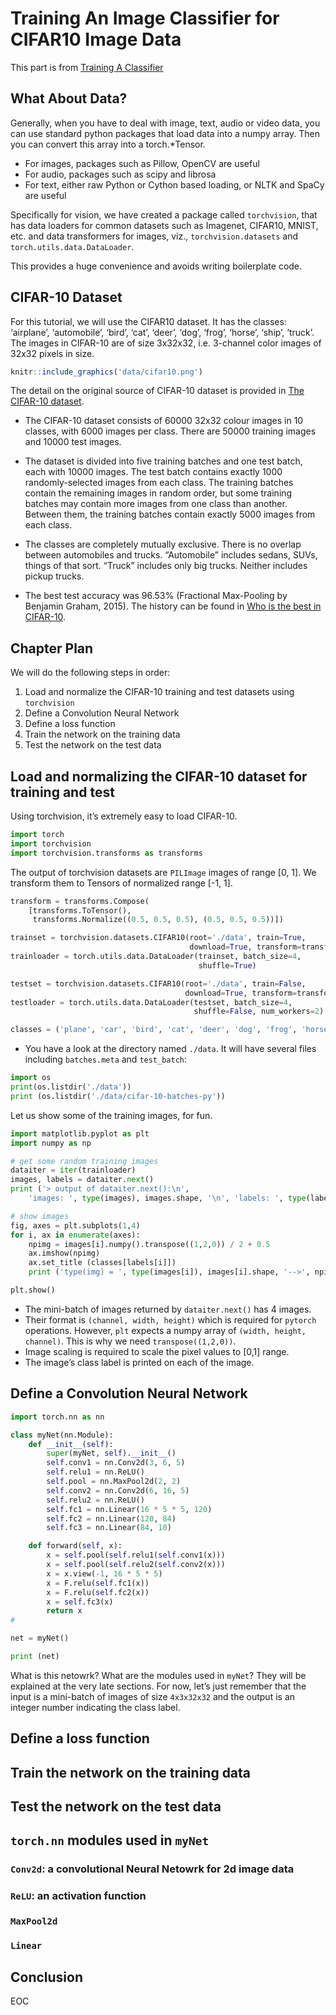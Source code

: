 
# Training An Image Classifier for CIFAR10 Image Data

This part is from [Training A Classifier](https://pytorch.org/tutorials/beginner/blitz/cifar10_tutorial.html#sphx-glr-beginner-blitz-cifar10-tutorial-py)

## What About Data?

Generally, when you have to deal with image, text, audio or video data, you can use standard python packages that load data into a numpy array. Then you can convert this array into a torch.*Tensor.

- For images, packages such as Pillow, OpenCV are useful
- For audio, packages such as scipy and librosa
- For text, either raw Python or Cython based loading, or NLTK and SpaCy are useful

Specifically for vision, we have created a package called `torchvision`, that has data loaders for common datasets such as Imagenet, CIFAR10, MNIST, etc. and data transformers for images, viz., `torchvision.datasets` and `torch.utils.data.DataLoader`.

This provides a huge convenience and avoids writing boilerplate code.

## CIFAR-10 Dataset

For this tutorial, we will use the CIFAR10 dataset. It has the classes: ‘airplane’, ‘automobile’, ‘bird’, ‘cat’, ‘deer’, ‘dog’, ‘frog’, ‘horse’, ‘ship’, ‘truck’. The images in CIFAR-10 are of size 3x32x32, i.e. 3-channel color images of 32x32 pixels in size.

```r
knitr::include_graphics('data/cifar10.png')
```

The detail on the original source of CIFAR-10 dataset is provided in [The CIFAR-10 dataset](https://www.cs.toronto.edu/~kriz/cifar.html).

- The CIFAR-10 dataset consists of 60000 32x32 colour images in 10 classes, with 6000 images per class. There are 50000 training images and 10000 test images. 

- The dataset is divided into five training batches and one test batch, each with 10000 images. The test batch contains exactly 1000 randomly-selected images from each class. The training batches contain the remaining images in random order, but some training batches may contain more images from one class than another. Between them, the training batches contain exactly 5000 images from each class. 

- The classes are completely mutually exclusive. There is no overlap between automobiles and trucks. "Automobile" includes sedans, SUVs, things of that sort. "Truck" includes only big trucks. Neither includes pickup trucks.

- The best test accuracy was 96.53% (Fractional Max-Pooling by Benjamin Graham, 2015). The history can be found in [Who is the best in CIFAR-10](http://rodrigob.github.io/are_we_there_yet/build/classification_datasets_results.html#43494641522d3130).


## Chapter Plan

We will do the following steps in order:

1. Load and normalize the CIFAR-10 training and test datasets using `torchvision`
1. Define a Convolution Neural Network
1. Define a loss function
1. Train the network on the training data
1. Test the network on the test data


## Load and normalizing the CIFAR-10 dataset for training and test

Using torchvision, it’s extremely easy to load CIFAR-10.

```python
import torch
import torchvision
import torchvision.transforms as transforms
```

The output of torchvision datasets are `PILImage` images of range [0, 1]. We transform them to Tensors of normalized range [-1, 1].

```python
transform = transforms.Compose(
    [transforms.ToTensor(),
     transforms.Normalize((0.5, 0.5, 0.5), (0.5, 0.5, 0.5))])

trainset = torchvision.datasets.CIFAR10(root='./data', train=True,
                                        download=True, transform=transform)
trainloader = torch.utils.data.DataLoader(trainset, batch_size=4,
                                          shuffle=True)

testset = torchvision.datasets.CIFAR10(root='./data', train=False,
                                       download=True, transform=transform)
testloader = torch.utils.data.DataLoader(testset, batch_size=4,
                                         shuffle=False, num_workers=2)

classes = ('plane', 'car', 'bird', 'cat', 'deer', 'dog', 'frog', 'horse', 'ship', 'truck')
```

* You have a look at the directory named `./data`. It will have several files including `batches.meta` and `test_batch`:
```python
import os
print(os.listdir('./data'))
print (os.listdir('./data/cifar-10-batches-py'))
```

Let us show some of the training images, for fun.
```python
import matplotlib.pyplot as plt
import numpy as np

# get some random training images
dataiter = iter(trainloader)
images, labels = dataiter.next()
print ('> output of dataiter.next():\n', 
    'images: ', type(images), images.shape, '\n', 'labels: ', type(labels), 'labels={}'.format(labels))

# show images
fig, axes = plt.subplots(1,4)
for i, ax in enumerate(axes):
    npimg = images[i].numpy().transpose((1,2,0)) / 2 + 0.5
    ax.imshow(npimg)
    ax.set_title (classes[labels[i]])
    print ('type(img) = ', type(images[i]), images[i].shape, '-->', npimg.shape)

plt.show()
```

* The mini-batch of images returned by `dataiter.next()` has 4 images.
* Their format is `(channel, width, height)` which is required for `pytorch` operations. However, `plt` expects a numpy array of `(width, height, channel)`. This is why we need `transpose((1,2,0))`.
* Image scaling is required to scale the pixel values to [0,1] range.
* The image's class label is printed on each of the image.




## Define a Convolution Neural Network

```python
import torch.nn as nn

class myNet(nn.Module):
    def __init__(self):
        super(myNet, self).__init__()
        self.conv1 = nn.Conv2d(3, 6, 5)
        self.relu1 = nn.ReLU()
        self.pool = nn.MaxPool2d(2, 2)
        self.conv2 = nn.Conv2d(6, 16, 5)
        self.relu2 = nn.ReLU()
        self.fc1 = nn.Linear(16 * 5 * 5, 120)
        self.fc2 = nn.Linear(120, 84)
        self.fc3 = nn.Linear(84, 10)

    def forward(self, x):
        x = self.pool(self.relu1(self.conv1(x)))
        x = self.pool(self.relu2(self.conv2(x)))
        x = x.view(-1, 16 * 5 * 5)
        x = F.relu(self.fc1(x))
        x = F.relu(self.fc2(x))
        x = self.fc3(x)
        return x
#

net = myNet()

print (net)
```

What is this netowrk? What are the modules used in `myNet`? They will be explained at the very late sections. For now, let's just remember that the input is a mini-batch of images of size `4x3x32x32` and the output is an integer number indicating the class label.

## Define a loss function


## Train the network on the training data


## Test the network on the test data


## `torch.nn` modules used in `myNet`
### `Conv2d`: a convolutional Neural Netowrk for 2d image data
### `ReLU`: an activation function
### `MaxPool2d`
### `Linear`


## Conclusion


EOC